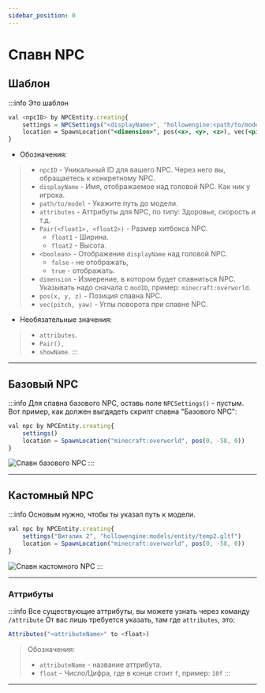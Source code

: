 ```yaml
---
sidebar_position: 0
---
```


# Спавн NPC

## Шаблон

:::info Это шаблон

```jsx
val <npcID> by NPCEntity.creating{
    settings = NPCSettings("<displayName>", "hollowengine:<path/to/model>.gltf",   Attributes(<attributes>), Pair(<float1>, <float2>), <boolean>)
    location = SpawnLocation("<dimension>", pos(<x>, <y>, <z>), vec(<pitch>, <yaw>))
}
```

- Обозначения:
> - `npcID` - Уникальный ID для вашего NPC. Через него вы, обращаетесь к конкретному NPC. 
> - `displayName` - Имя, отображаемое над головой NPC. Как ник у игрока. 
> - `path/to/model` - Укажите путь до модели. 
> - `attributes` - Аттрибуты для NPC, по типу: Здоровье, скорость и т.д. 
> - `Pair(<float1>, <float2>)` - Размер хитбокса NPC. 
>   - `float1` - Ширина. 
>   - `float2` - Высота. 
> - `<boolean>` - Отображение `displayName` над головой NPC. 
>   - `false` - не отображать, 
>   - `true` - отображать. 
> - `dimension` - Измерение, в котором будет спавниться NPC. Указывать надо сначала с `modID`, пример: `minecraft:overworld`. 
> - `pos(x, y, z)` - Позиция спавна NPC. 
> - `vec(pitch, yaw)` - Углы поворота при спавне NPC. 

- Необязательные значения:
> - `attributes`. 
> - `Pair(),` 
> - `showName`.
:::

---

## Базовый NPC

:::info Для спавна базового NPC, оставь поле `NPCSettings()` - пустым.
Вот пример, как должен выгдядеть скрипт спавна "Базового NPC":
```jsx
val npc by NPCEntity.creating{
    settings()
    location = SpawnLocation("minecraft:overworld", pos(0, -58, 0))
}
```
![Спавн базового NPC](../../.resourses/spawn-basic-npc.gif)
:::

---

## Кастомный NPC

:::info Основым нужно, чтобы ты указал путь к модели.
```jsx
val npc by NPCEntity.creating{
    settings("Виталик 2", "hollowengine:models/entity/temp2.gltf")
    location = SpawnLocation("minecraft:overworld", pos(0, -58, 0))
}
```
![Спавн кастомного NPC](../../.resourses/spawn-custom-npc.gif)
:::

---

### Аттрибуты

:::info Все существующие аттрибуты, вы можете узнать через команду `/attribute`
От вас лишь требуется указать, там где `attributes`, это:
```jsx
Attributes("<attributeName>" to <float>)
```
> Обозначения:
> - `attributeName` - название аттрибута.
> - `float` - Число/Цифра, где в конце стоит `f`, пример: `10f`
:::

---